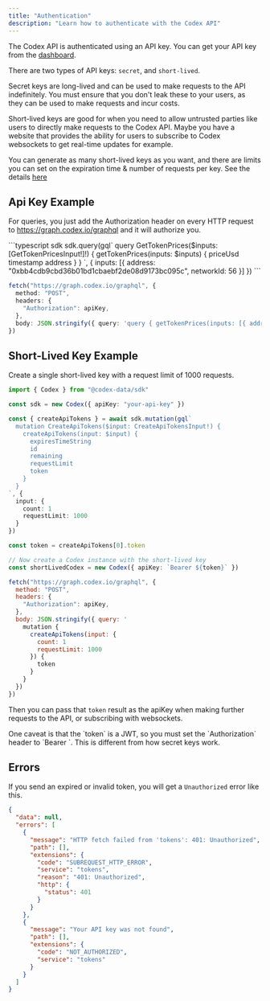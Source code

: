 ```yaml
---
title: "Authentication"
description: "Learn how to authenticate with the Codex API"
---
```


The Codex API is authenticated using an API key. You can get your API key from the [dashboard](https://dashboard.codex.io).

There are two types of API keys: `secret`, and `short-lived`.

Secret keys are long-lived and can be used to make requests to the API indefinitely. You must ensure that you don't leak these
to your users, as they can be used to make requests and incur costs.

Short-lived keys are good for when you need to allow untrusted parties like users to directly make
requests to the Codex API. Maybe you have a website that provides the ability for users to subscribe
to Codex websockets to get real-time updates for example.

You can generate as many short-lived keys as you want, and there are limits you can set on the
expiration time & number of requests per key. See the details [here](/api-reference/queries/apitokens#apitokens)

## Api Key Example

For queries, you just add the Authorization header on every HTTP request to https://graph.codex.io/graphql and it will authorize you.

<CodeGroup>
```typescript sdk
sdk.query(gql`
  query GetTokenPrices($inputs: [GetTokenPricesInput!]!) {
    getTokenPrices(inputs: $inputs) {
      priceUsd
      timestamp
      address
    }
  }
  `, {
  inputs: [{
    address: "0xbb4cdb9cbd36b01bd1cbaebf2de08d9173bc095c",
    networkId: 56
  }]
})
```


```typescript fetch
fetch("https://graph.codex.io/graphql", {
  method: "POST",
  headers: {
    "Authorization": apiKey,
  },
  body: JSON.stringify({ query: 'query { getTokenPrices(inputs: [{ address: "0xbb4cdb9cbd36b01bd1cbaebf2de08d9173bc095c", networkId: 56 }]) { priceUsd timestamp address } }' }),
})
```

</CodeGroup>


## Short-Lived Key Example

Create a single short-lived key with a request limit of 1000 requests.

<CodeGroup>

```typescript sdk
import { Codex } from "@codex-data/sdk"

const sdk = new Codex({ apiKey: "your-api-key" })

const { createApiTokens } = await sdk.mutation(gql`
  mutation CreateApiTokens($input: CreateApiTokensInput!) {
    createApiTokens(input: $input) {
      expiresTimeString
      id
      remaining
      requestLimit
      token
    }
  }
`, {
  input: {
    count: 1
    requestLimit: 1000
  }
})

const token = createApiTokens[0].token

// Now create a Codex instance with the short-lived key
const shortLivedCodex = new Codex({ apiKey: `Bearer ${token}` })
```

```javascript fetch
fetch("https://graph.codex.io/graphql", {
  method: "POST",
  headers: {
    "Authorization": apiKey,
  },
  body: JSON.stringify({ query: '
    mutation {
      createApiTokens(input: {
        count: 1
        requestLimit: 1000
      }) {
        token
      }
    }
  })
})
```

</CodeGroup>

Then you can pass that `token` result as the apiKey when making further requests to the API, or subscribing with websockets.

<Tip>
  One caveat is that the `token` is a JWT, so you must set the `Authorization`
  header to `Bearer <token>`. This is different from how secret keys work.
</Tip>

## Errors

If you send an expired or invalid token, you will get a `Unauthorized` error like this.

```json Unauthorized expandable
{
  "data": null,
  "errors": [
    {
      "message": "HTTP fetch failed from 'tokens': 401: Unauthorized",
      "path": [],
      "extensions": {
        "code": "SUBREQUEST_HTTP_ERROR",
        "service": "tokens",
        "reason": "401: Unauthorized",
        "http": {
          "status": 401
        }
      }
    },
    {
      "message": "Your API key was not found",
      "path": [],
      "extensions": {
        "code": "NOT_AUTHORIZED",
        "service": "tokens"
      }
    }
  ]
}
```




